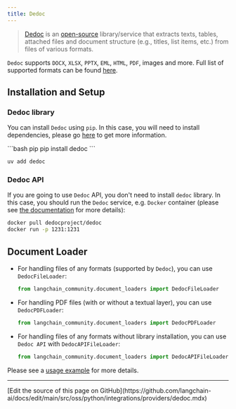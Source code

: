 ```yaml
---
title: Dedoc
---
```


>[Dedoc](https://dedoc.readthedocs.io) is an [open-source](https://github.com/ispras/dedoc)
library/service that extracts texts, tables, attached files and document structure
(e.g., titles, list items, etc.) from files of various formats.

`Dedoc` supports `DOCX`, `XLSX`, `PPTX`, `EML`, `HTML`, `PDF`, images and more.
Full list of supported formats can be found [here](https://dedoc.readthedocs.io/en/latest/#id1).

## Installation and Setup

### Dedoc library

You can install `Dedoc` using `pip`.
In this case, you will need to install dependencies,
please go [here](https://dedoc.readthedocs.io/en/latest/getting_started/installation.html)
to get more information.

<CodeGroup>
```bash pip
pip install dedoc
```

```bash uv
uv add dedoc
```
</CodeGroup>

### Dedoc API

If you are going to use `Dedoc` API, you don't need to install `dedoc` library.
In this case, you should run the `Dedoc` service, e.g. `Docker` container (please see
[the documentation](https://dedoc.readthedocs.io/en/latest/getting_started/installation.html#install-and-run-dedoc-using-docker)
for more details):

```bash
docker pull dedocproject/dedoc
docker run -p 1231:1231
```

## Document Loader

* For handling files of any formats (supported by `Dedoc`), you can use `DedocFileLoader`:

    ```python
    from langchain_community.document_loaders import DedocFileLoader
    ```

* For handling PDF files (with or without a textual layer), you can use `DedocPDFLoader`:

    ```python
    from langchain_community.document_loaders import DedocPDFLoader
    ```

* For handling files of any formats without library installation,
you can use `Dedoc API` with `DedocAPIFileLoader`:

    ```python
    from langchain_community.document_loaders import DedocAPIFileLoader
    ```

Please see a [usage example](/oss/python/integrations/document_loaders/dedoc) for more details.

---

<Callout icon="pen-to-square" iconType="regular">
  [Edit the source of this page on GitHub](https://github.com/langchain-ai/docs/edit/main/src/oss/python/integrations/providers/dedoc.mdx)
</Callout>
